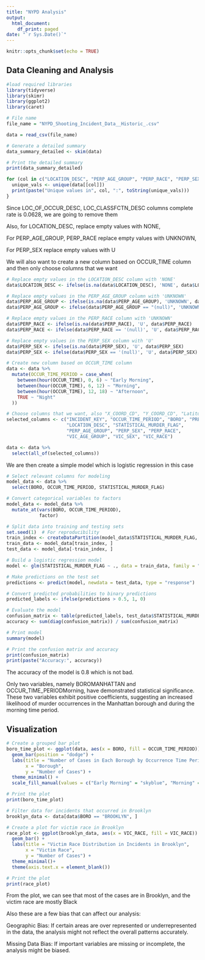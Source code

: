 ```yaml
---
title: "NYPD Analysis"
output:
  html_document:
    df_print: paged
date: "`r Sys.Date()`"
---
```


```r
knitr::opts_chunk$set(echo = TRUE)
```

## Data Cleaning and Analysis

```r
#load required libraries
library(tidyverse)
library(skimr)
library(ggplot2)
library(caret)
```

```r
# File name
file_name = "NYPD_Shooting_Incident_Data__Historic_.csv"

data = read_csv(file_name)

# Generate a detailed summary
data_summary_detailed <- skim(data)

# Print the detailed summary
print(data_summary_detailed)
```

```r
for (col in c("LOCATION_DESC", "PERP_AGE_GROUP", "PERP_RACE", "PERP_SEX")) {
  unique_vals <- unique(data[[col]])
  print(paste("Unique values in", col, ":", toString(unique_vals)))
}
```
Since LOC_OF_OCCUR_DESC, LOC_CLASSFCTN_DESC columns complete rate is 0.0628, we are going to remove them

Also, for LOCATION_DESC, replace empty values with NONE, 

For PERP_AGE_GROUP, PERP_RACE replace empty values with UNKNOWN,

For PERP_SEX replace empty values with U

We will also want to create a new column based on OCCUR_TIME column and then only choose columns that we want 

```r
# Replace empty values in the LOCATION_DESC column with 'NONE'
data$LOCATION_DESC <- ifelse(is.na(data$LOCATION_DESC), 'NONE', data$LOCATION_DESC)

# Replace empty values in the PERP_AGE_GROUP column with 'UNKNOWN'
data$PERP_AGE_GROUP <- ifelse(is.na(data$PERP_AGE_GROUP), 'UNKNOWN', data$PERP_AGE_GROUP)
data$PERP_AGE_GROUP <- ifelse(data$PERP_AGE_GROUP == "(null)", 'UNKNOWN', data$PERP_AGE_GROUP)

# Replace empty values in the PERP_RACE column with 'UNKNOWN'
data$PERP_RACE <- ifelse(is.na(data$PERP_RACE), 'U', data$PERP_RACE)
data$PERP_RACE <- ifelse(data$PERP_RACE == '(null)', 'U', data$PERP_RACE)

# Replace empty values in the PERP_SEX column with 'U'
data$PERP_SEX <- ifelse(is.na(data$PERP_SEX), 'U', data$PERP_SEX)
data$PERP_SEX <- ifelse(data$PERP_SEX == '(null)', 'U', data$PERP_SEX)

# Create new column based on OCCUR_TIME column
data <- data %>%
  mutate(OCCUR_TIME_PERIOD = case_when(
    between(hour(OCCUR_TIME), 0, 6) ~ "Early Morning",
    between(hour(OCCUR_TIME), 6, 12) ~ "Morning",
    between(hour(OCCUR_TIME), 12, 18) ~ "Afternoon",
    TRUE ~ "Night"
  ))

# Choose columns that we want, also "X_COORD_CD", "Y_COORD_CD", "Latitude", "Longitude", "Lon_Lat" seem not to be useful, so I am not going to choose them too
selected_columns <- c("INCIDENT_KEY", "OCCUR_TIME_PERIOD", "BORO", "PRECINCT",
                      "LOCATION_DESC", "STATISTICAL_MURDER_FLAG",
                      "PERP_AGE_GROUP", "PERP_SEX", "PERP_RACE",
                      "VIC_AGE_GROUP", "VIC_SEX", "VIC_RACE")

data <- data %>%
  select(all_of(selected_columns))
```
We are then create a simple model which is logistic regression in this case

```r
# Select relevant columns for modeling
model_data <- data %>%
  select(BORO, OCCUR_TIME_PERIOD, STATISTICAL_MURDER_FLAG)

# Convert categorical variables to factors
model_data <- model_data %>%
  mutate_at(vars(BORO, OCCUR_TIME_PERIOD),
            factor)

# Split data into training and testing sets
set.seed(1)  # For reproducibility
train_index <- createDataPartition(model_data$STATISTICAL_MURDER_FLAG, p = 0.7, list = FALSE)
train_data <- model_data[train_index, ]
test_data <- model_data[-train_index, ]

# Build a logistic regression model
model <- glm(STATISTICAL_MURDER_FLAG ~ ., data = train_data, family = "binomial")

# Make predictions on the test set
predictions <- predict(model, newdata = test_data, type = "response")

# Convert predicted probabilities to binary predictions
predicted_labels <- ifelse(predictions > 0.5, 1, 0)

# Evaluate the model
confusion_matrix <- table(predicted_labels, test_data$STATISTICAL_MURDER_FLAG)
accuracy <- sum(diag(confusion_matrix)) / sum(confusion_matrix)

# Print model
summary(model)

# Print the confusion matrix and accuracy
print(confusion_matrix)
print(paste("Accuracy:", accuracy))
```
The accuracy of the model is 0.8 which is not bad.

Only two variables, namely BOROMANHATTAN and OCCUR_TIME_PERIODMorning, have demonstrated statistical significance. These two variables exhibit positive coefficients, suggesting an increased likelihood of murder occurrences in the Manhattan borough and during the morning time period.

## Visualization

```r
# Create a grouped bar plot
boro_time_plot <- ggplot(data, aes(x = BORO, fill = OCCUR_TIME_PERIOD)) +
  geom_bar(position = "dodge") +
  labs(title = "Number of Cases in Each Borough by Occurrence Time Period",
       x = "Borough",
       y = "Number of Cases") +
  theme_minimal() +
  scale_fill_manual(values = c("Early Morning" = "skyblue", "Morning" = "orange", "Afternoon" = "gray","Night" = "black"))

# Print the plot
print(boro_time_plot)

# Filter data for incidents that occurred in Brooklyn
brooklyn_data <- data[data$BORO == "BROOKLYN", ]

# Create a plot for victim race in Brooklyn
race_plot <- ggplot(brooklyn_data, aes(x = VIC_RACE, fill = VIC_RACE)) +
  geom_bar() +
  labs(title = "Victim Race Distribution in Incidents in Brooklyn",
       x = "Victim Race",
       y = "Number of Cases") +
  theme_minimal()+
  theme(axis.text.x = element_blank())

# Print the plot
print(race_plot)
```

From the plot, we can see that most of the cases are in Brooklyn, and the victim race are mostly Black

Also these are a few bias that can affect our analysis:

Geographic Bias: If certain areas are over represented or underrepresented in the data, the analysis might not reflect the overall patterns accurately.

Missing Data Bias: If important variables are missing or incomplete, the analysis might be biased.